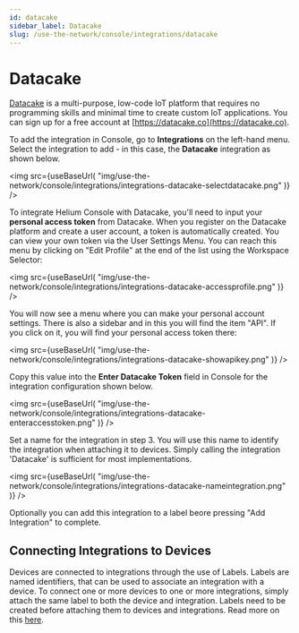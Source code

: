```yaml
---
id: datacake
sidebar_label: Datacake
slug: /use-the-network/console/integrations/datacake
---
```



# Datacake

[Datacake](https://datacake.co) is a multi-purpose, low-code IoT platform that requires no programming skills and minimal time to create custom IoT applications. You can sign up for a free
account at [https://datacake.co](https://datacake.co).

To add the integration in Console, go to **Integrations** on the left-hand menu.
Select the integration to add - in this case, the **Datacake** integration as
shown below.

<img
  src={useBaseUrl(
    "img/use-the-network/console/integrations/integrations-datacake-selectdatacake.png"
  )}
/>

To integrate Helium Console with Datacake, you'll need to input your **personal access token** from Datacake. When you register on the Datacake platform and create a user account, a token is automatically created.
You can view your own token via the User Settings Menu. You can reach this menu by clicking on "Edit Profile" at the end of the list using the Workspace Selector:


<img
  src={useBaseUrl(
    "img/use-the-network/console/integrations/integrations-datacake-accessprofile.png"
  )}
/>

You will now see a menu where you can make your personal account settings. There is also a sidebar and in this you will find the item "API". If you click on it, you will find your personal access token there:


<img
  src={useBaseUrl(
    "img/use-the-network/console/integrations/integrations-datacake-showapikey.png"
  )}
/>


Copy this value into the **Enter Datacake Token** field in Console for the integration configuration shown below.

<img
  src={useBaseUrl(
    "img/use-the-network/console/integrations/integrations-datacake-enteraccesstoken.png"
  )}
/>

Set a name for the integration in step 3. You will use this name to
identify the integration when attaching it to devices. Simply calling the integration 'Datacake' is sufficient for most implementations.

<img
  src={useBaseUrl(
    "img/use-the-network/console/integrations/integrations-datacake-nameintegration.png"
  )}
/>

Optionally you can add this integration to a label beore pressing "Add Integration" to complete.


## Connecting Integrations to Devices

Devices are connected to integrations through the use of Labels. Labels are
named identifiers, that can be used to associate an integration with a device.
To connect one or more devices to one or more integrations, simply attach the
same label to both the device and integration. Labels need to be created before
attaching them to devices and integrations. Read more on this [here](../labels).
